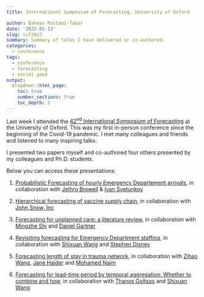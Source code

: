 ```yaml
---
title: International Symposium of Forecasting, University of Oxford

author: Bahman Rostami-Tabar
date: '2022-01-13'
slug: isf2022
summary: Summary of talks I have delivered or co-authored.
categories:
  - conference
tags:
  - conference
  - forecasting
  - social good
output:
  blogdown::html_page:
    toc: true
    number_sections: true
    toc_depth: 1
---
```


Last week I attended the [42^nd^ International Symposium of Forecasting](https://isf.forecasters.org/) at the University of Oxford. This was my first in-person conference since the beginning of the Covid-19 pandemic. I met many colleagues and friends and listened to many inspiring talks.

I presented two papers myself and co-authored four others presented by my colleagues and Ph.D. students.

Below you can access these presentations:

1. [Probabilistic Forecasting of hourly Emergency Departement arrivals](https://www.bahmanrt.com/slides/isf2022.html#1), in collaboration with [Jethro Browell](http://www.jethrobrowell.com/about-me.html) & [Ivan Svetunkov](https://www.lancaster.ac.uk/lums/people/ivan-svetunkov)

2. [Hierarchical forecasting of vaccine supply chain](https://www.bahmanrt.com/slides/f4sg2022_vaccine.html), in collaboration with [John Snow, Inc](https://www.jsi.com/)

3. [Forecasting for unplanned care: a literature review](/pdf/conference/2022/isf2022ming.pdf), in collaboration with [Mingzhe Shi](https://mingzheshi.com/) and [Daniel Gartner](https://www.cardiff.ac.uk/people/view/192714-gartner-daniel)

4. [Revisiting forecasting for Emergency Department staffing](/pdf/conference/2022/isf2022shixuan.pdf), in collaboration with [Shixuan Wang](https://www.reading.ac.uk/economics/our-staff/shixuan-wang) and [Stephen Disney](http://business-school.exeter.ac.uk/about/people/profile/index.php?web_id=Stephen_Disney)

5. [Forecasting length of stay in trauma network](/pdf/conference/2022/isf2022zihao.pdf), in collaboration with [Zihao Wang](https://www.cardiff.ac.uk/people/research-students/view/2480106-wang-zihao), [Jane Haider](https://www.cardiff.ac.uk/people/view/598275-haider-jane) and [Mohamed Naim](https://www.cardiff.ac.uk/people/view/598297-naim-mohamed)

6. [Forecasting for lead-time period by temporal aggregation: Whether to combine and how](/pdf/conference/2022/isf2022thanos.pdf), in collaboration with [Thanos Goltsos](https://www.cardiff.ac.uk/people/view/598273-goltsos-thanos) and [Shixuan Wang](https://www.reading.ac.uk/economics/our-staff/shixuan-wang)